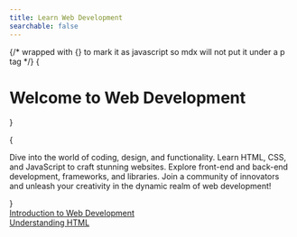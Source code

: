 ```yaml
---
title: Learn Web Development
searchable: false
---
```



{/* wrapped with {} to mark it as javascript so mdx will not put it under a p tag */}
{<h1 className="text-center font-extrabold md:text-5xl my-8">Welcome to Web Development</h1>}

{

<p className="my-8">
  Dive into the world of coding, design, and functionality. Learn HTML, CSS, and
  JavaScript to craft stunning websites. Explore front-end and back-end
  development, frameworks, and libraries. Join a community of innovators and
  unleash your creativity in the dynamic realm of web development!
</p>
}


<Accordion className="my-4" itemStyles="outline-none" variant="splitted">
  <AccordionItem
    key="1"
    className="focus:outline-none"
    aria-label="Accordion 1"
    title="Month 1"
  >
    <div className="my-4">
      <a href="/introduction-to-web/hello">Introduction to Web Development</a>
    </div>
    <div className="my-4">
      <a href="/understanding-html/introduction">Understanding HTML</a>
    </div>
  </AccordionItem>
</Accordion>
